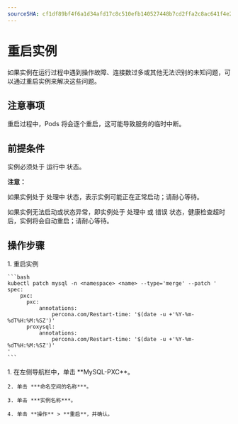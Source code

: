 ```yaml
---
sourceSHA: cf1df89bf4f6a1d34afd17c8c510efb140527448b7cd2ffa2c8ac641f4e24e95
---
```


# 重启实例

如果实例在运行过程中遇到操作故障、连接数过多或其他无法识别的未知问题，可以通过重启实例来解决这些问题。

## 注意事项

重启过程中，Pods 将会逐个重启，这可能导致服务的临时中断。

## 前提条件 

实例必须处于 运行中 状态。

**注意：**

如果实例处于 处理中 状态，表示实例可能正在正常启动；请耐心等待。

如果实例无法启动或状态异常，即实例处于 处理中 或 错误 状态，健康检查超时后，实例将会自动重启；请耐心等待。

## 操作步骤
<Tabs>
  <Tab label="CLI">
    1. 重启实例

    ```bash
    kubectl patch mysql -n <namespace> <name> --type='merge' --patch '
    spec:
        pxc:
          pxc:
              annotations:
                  percona.com/Restart-time: '$(date -u +'%Y-%m-%dT%H:%M:%SZ')'
          proxysql:
              annotations:
                  percona.com/Restart-time: '$(date -u +'%Y-%m-%dT%H:%M:%SZ')'    
    '
    ```
  </Tab>

  <Tab label="Web Console">
    1. 在左侧导航栏中，单击 **MySQL-PXC**。

    2. 单击 ***命名空间的名称***。

    3. 单击 ***实例名称***。

    4. 单击 **操作** > **重启**，并确认。
  </Tab>
</Tabs>
